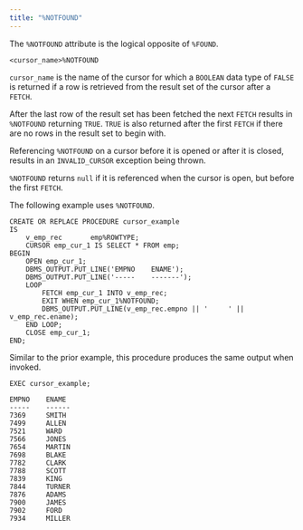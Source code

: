 ```yaml
---
title: "%NOTFOUND"
---
```


<div id="%notfound" class="registered_link"></div>

The `%NOTFOUND` attribute is the logical opposite of `%FOUND`.

```text
<cursor_name>%NOTFOUND
```

`cursor_name` is the name of the cursor for which a `BOOLEAN` data type of `FALSE` is returned if a row is retrieved from the result set of the cursor after a `FETCH`.

After the last row of the result set has been fetched the next `FETCH` results in `%NOTFOUND` returning `TRUE`. `TRUE` is also returned after the first `FETCH` if there are no rows in the result set to begin with.

Referencing `%NOTFOUND` on a cursor before it is opened or after it is closed, results in an `INVALID_CURSOR` exception being thrown.

`%NOTFOUND` returns `null` if it is referenced when the cursor is open, but before the first `FETCH`.

The following example uses `%NOTFOUND`.

```text
CREATE OR REPLACE PROCEDURE cursor_example
IS
    v_emp_rec       emp%ROWTYPE;
    CURSOR emp_cur_1 IS SELECT * FROM emp;
BEGIN
    OPEN emp_cur_1;
    DBMS_OUTPUT.PUT_LINE('EMPNO    ENAME');
    DBMS_OUTPUT.PUT_LINE('-----    -------');
    LOOP
        FETCH emp_cur_1 INTO v_emp_rec;
        EXIT WHEN emp_cur_1%NOTFOUND;
        DBMS_OUTPUT.PUT_LINE(v_emp_rec.empno || '     ' || v_emp_rec.ename);
    END LOOP;
    CLOSE emp_cur_1;
END;
```

Similar to the prior example, this procedure produces the same output when invoked.

```text
EXEC cursor_example;

EMPNO    ENAME
-----    ------
7369     SMITH
7499     ALLEN
7521     WARD
7566     JONES
7654     MARTIN
7698     BLAKE
7782     CLARK
7788     SCOTT
7839     KING
7844     TURNER
7876     ADAMS
7900     JAMES
7902     FORD
7934     MILLER
```
